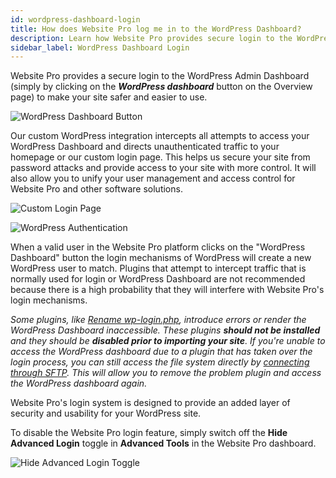 ```yaml
---
id: wordpress-dashboard-login
title: How does Website Pro log me in to the WordPress Dashboard?
description: Learn how Website Pro provides secure login to the WordPress Admin Dashboard and how this feature can be disabled if needed.
sidebar_label: WordPress Dashboard Login
---
```


Website Pro provides a secure login to the WordPress Admin Dashboard (simply by clicking on the ***WordPress dashboard*** button on the Overview page) to make your site safer and easier to use.

![WordPress Dashboard Button](./img/wordpress-dashboard-button.png)

Our custom WordPress integration intercepts all attempts to access your WordPress Dashboard and directs unauthenticated traffic to your homepage or our custom login page. This helps us secure your site from password attacks and provide access to your site with more control. It will also allow you to unify your user management and access control for Website Pro and other software solutions.

![Custom Login Page](./img/custom-login-page.png)

![WordPress Authentication](./img/wordpress-authentication.png)

When a valid user in the Website Pro platform clicks on the "WordPress Dashboard" button the login mechanisms of WordPress will create a new WordPress user to match. Plugins that attempt to intercept traffic that is normally used for login or WordPress Dashboard are not recommended because there is a high probability that they will interfere with Website Pro's login mechanisms. 

*Some plugins, like [Rename wp-login.php](https://en-ca.wordpress.org/plugins/rename-wp-login/), introduce errors or render the WordPress Dashboard inaccessible. These plugins **should not be installed** and they should be **disabled prior to importing your site**. If you're unable to access the WordPress dashboard due to a plugin that has taken over the login process, you can still access the file system directly by [connecting through SFTP](https://help.websitepro.hosting/?p=202). This will allow you to remove the problem plugin and access the WordPress dashboard again.*

Website Pro's login system is designed to provide an added layer of security and usability for your WordPress site.

To disable the Website Pro login feature, simply switch off the **Hide Advanced Login** toggle in **Advanced Tools** in the Website Pro dashboard.

![Hide Advanced Login Toggle](./img/hide-advanced-login-toggle.png)
